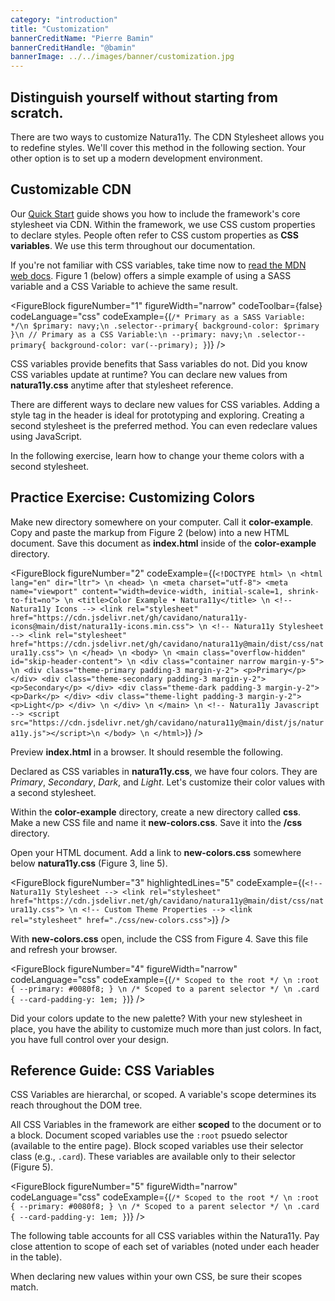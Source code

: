 ```yaml
---
category: "introduction"
title: "Customization"
bannerCreditName: "Pierre Bamin"
bannerCreditHandle: "@bamin" 
bannerImage: ../../images/banner/customization.jpg
---
```



<TextBlock>

<h2 class="h1">
    Distinguish yourself without starting from scratch.
</h2>

There are two ways to customize Natura11y. The CDN Stylesheet allows you to redefine styles. We'll cover this method in the following section. Your other option is to set up a modern development environment.

</TextBlock>

<Divider id="customizableCDN" />

<TextBlock>

## Customizable CDN

Our <a href="/docs/get-started/#quickStart">Quick Start</a> guide shows you how to include the framework's core stylesheet via CDN. Within the framework, we
use CSS custom properties to declare styles. People often refer to CSS custom properties as <strong>CSS variables</strong>. We use this term throughout our documentation.

If you're not familiar with CSS variables, take time now to <a href="#1">read the MDN web docs</a>. Figure 1 (below) offers a simple example of using a SASS variable and a CSS Variable to achieve the same result.

</TextBlock>

<FigureBlock
    figureNumber="1"
    figureWidth="narrow"
    codeToolbar={false}
    codeLanguage="css"
    codeExample={(`
    /* Primary as a SASS Variable: */\n
    $primary: navy;\n
    .selector--primary{
        background-color: $primary
    }\n
    // Primary as a CSS Variable:\n
    --primary: navy;\n
    .selector--primary{
        background-color: var(--primary);
    }
    `)}
/>

<TextBlock>

CSS variables provide benefits that Sass variables do not. Did you know CSS variables update at runtime? You can declare new values from **natura11y.css** anytime after that stylesheet reference.

There are different ways to declare new values for CSS variables. Adding a style tag in the header is ideal for prototyping and exploring. Creating a second stylesheet is the preferred method. You can even redeclare values using JavaScript.

In the following exercise, learn how to change your theme colors with a second stylesheet.

</TextBlock>

<Divider id="customizingColors" />

<TextBlock>

## Practice Exercise: Customizing Colors

Make new directory somewhere on your computer. Call it **color-example**. Copy and paste the markup from Figure 2 (below) into a new HTML document. Save this document as **index.html** inside of the **color-example** directory.

</TextBlock>

<FigureBlock
    figureNumber="2"
    codeExample={(`
    <!DOCTYPE html> \n
    <html lang="en" dir="ltr"> \n
        <head> \n
            <meta charset="utf-8">
            <meta name="viewport" content="width=device-width, initial-scale=1, shrink-to-fit=no"> \n
            <title>Color Example • Natura11y</title> \n
            <!-- Natura11y Icons -->
            <link rel="stylesheet" href="https://cdn.jsdelivr.net/gh/cavidano/natura11y-icons@main/dist/natura11y-icons.min.css"> \n
            <!-- Natura11y Stylesheet -->
            <link rel="stylesheet" href="https://cdn.jsdelivr.net/gh/cavidano/natura11y@main/dist/css/natura11y.css"> \n
        </head> \n
        <body> \n
            <main class="overflow-hidden" id="skip-header-content"> \n
                <div class="container narrow margin-y-5"> \n
                    <div class="theme-primary padding-3 margin-y-2">
                        <p>Primary</p>
                    </div>
                    <div class="theme-secondary padding-3 margin-y-2">
                        <p>Secondary</p>
                    </div>
                    <div class="theme-dark padding-3 margin-y-2">
                        <p>Dark</p>
                    </div>
                    <div class="theme-light padding-3 margin-y-2">
                        <p>Light</p>
                    </div> \n
                </div> \n
            </main> \n
            <!-- Natura11y Javascript -->
            <script src="https://cdn.jsdelivr.net/gh/cavidano/natura11y@main/dist/js/natura11y.js"></script>\n
        </body> \n
    </html>
    `)}
/>

<TextBlock>

Preview **index.html** in a browser. It should resemble the following.

</TextBlock>

<BrowserFrame frameSrc="../../iframe-examples/custom-properties-01.html" />

<TextBlock>

Declared as CSS variables in **natura11y.css**, we have four colors. They are <em>Primary</em>, <em>Secondary</em>, <em>Dark</em>, and <em>Light</em>.
Let's customize their color values with a second stylesheet.

Within the **color-example** directory, create a new directory called **css**. Make a new CSS file and name it
**new-colors.css**. Save it into the **/css** directory.

Open your HTML document. Add a link to **new-colors.css** somewhere below
**natura11y.css** (Figure 3, line 5).

</TextBlock>

<FigureBlock
    figureNumber="3"
    highlightedLines="5"
    codeExample={(`
        <!-- Natura11y Stylesheet -->
        <link rel="stylesheet" href="https://cdn.jsdelivr.net/gh/cavidano/natura11y@main/dist/css/natura11y.css"> \n
        <!-- Custom Theme Properties -->
        <link rel="stylesheet" href="./css/new-colors.css">
    `)}
/>

<TextBlock>

With **new-colors.css** open, include the CSS from Figure 4. Save this file and refresh your browser.

</TextBlock>

<FigureBlock
    figureNumber="4"
    figureWidth="narrow"
    codeLanguage="css"
    codeExample={(`
    /* Scoped to the root */ \n
    :root {
        --primary: #0080f8;
    } \n
    /* Scoped to a parent selector */ \n
    .card {
        --card-padding-y: 1em;
    }
    `)}
/>


<BrowserFrame frameSrc="../../iframe-examples/custom-properties-02.html" />

<TextBlock>

Did your colors update to the new palette? With your new stylesheet in place, you have the ability to customize much more than just colors. In fact, you have full control over your design.

</TextBlock>

<Divider id="referenceGuideCSSVariables" />

<TextBlock>

## Reference Guide: CSS Variables

CSS Variables are hierarchal, or scoped. A variable's scope determines its reach throughout the DOM tree.

All CSS Variables in the framework are either **scoped** to the document or to a block. Document scoped variables use the `:root` psuedo selector (available to the entire page). Block scoped variables use their selector class (e.g., `.card`). These variables are available only to their selector (Figure 5).

</TextBlock>


<FigureBlock
    figureNumber="5"
    figureWidth="narrow"
    codeLanguage="css"
    codeExample={(`
    /* Scoped to the root */ \n
    :root {
        --primary: #0080f8;
    } \n
    /* Scoped to a parent selector */ \n
    .card {
        --card-padding-y: 1em;
    }
    `)}
/>

<TextBlock>

The following table accounts for all CSS variables within the Natura11y. Pay close attention to scope of each set of variables (noted under each header in the table).

When declaring new values within your own CSS, be sure their scopes match.

</TextBlock>

<AllCustomProperties />